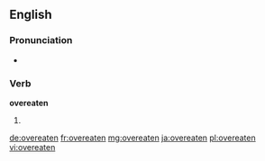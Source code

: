 ==English==

===Pronunciation===
* {{IPA|/ˈovəɻitən/}}

===Verb===
'''overeaten'''

# {{past participle of|overeat}}

[[de:overeaten]]
[[fr:overeaten]]
[[mg:overeaten]]
[[ja:overeaten]]
[[pl:overeaten]]
[[vi:overeaten]]